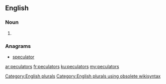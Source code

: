 ==English==

===Noun===
{{head|en}}

# {{plural of|peculator}}

===Anagrams===
* [[speculator#English|speculator]]

[[Category:English plurals]][[Category:English plurals using obsolete wikisyntax]]

[[ar:peculators]]
[[fr:peculators]]
[[ku:peculators]]
[[my:peculators]]